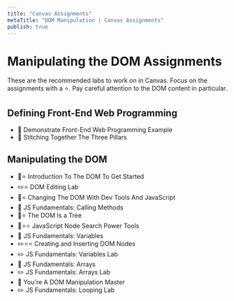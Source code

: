 ```yaml
---
title: "Canvas Assignments"
metaTitle: "DOM Manipulation | Canvas Assignments"
publish: true
---
```


# Manipulating the DOM Assignments

These are the recommended labs to work on in Canvas. Focus on the assignments with a ⭐. Pay careful attention to the DOM content in particular.

## Defining Front-End Web Programming
- 📖 Demonstrate Front-End Web Programming Example
- 📖 Stitching Together The Three Pillars

## Manipulating the DOM
- 📖⭐️ Introduction To The DOM To Get Started
- ✏️⭐️ DOM Editing Lab
- 📖⭐️ Changing The DOM With Dev Tools And JavaScript
- 📖 JS Fundamentals: Calling Methods
- 📖⭐️ The DOM Is a Tree
- 📖⭐️⭐️ JavaScript Node Search Power Tools
- 📖 JS Fundamentals: Variables
- ✏️⭐️⭐️ Creating and Inserting DOM Nodes
- ✏️ JS Fundamentals: Variables Lab
- 📖 JS Fundamentals: Arrays
- ✏️ JS Fundamentals: Arrays Lab
- 📖 You're A DOM Manipulation Master
- ✏️ JS Fundamentals: Looping Lab
